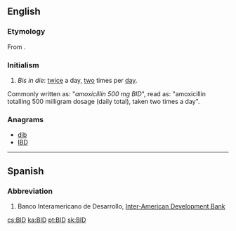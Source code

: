 {{also|bid|bíd|-bid}}
==English==
{{wikipedia|dab=bid}}

===Etymology===
From {{etyl|la|en}} {{term|bis|lang=la}} {{term|lang=la|in}} {{m|la|diē}}.

===Initialism===
{{rfc-header|Initialism}}
{{head|en|initialism}}

# {{context|medicine|lang=en}} ''Bis in die'': [[twice]] a day, [[two]] times per [[day]].
Commonly written as: "''amoxicillin 500 mg BID''", read as: "amoxicillin totalling 500 milligram dosage (daily total), taken two times a day".

===Anagrams===
* [[dib#English|dib]]
* [[IBD#English|IBD]]

----

==Spanish==

===Abbreviation===
{{rfc-header|Abbreviation}}
{{head|es|abbreviation}}

# Banco Interamericano de Desarrollo, [[Inter-American Development Bank]]

[[cs:BID]]
[[ka:BID]]
[[pt:BID]]
[[sk:BID]]